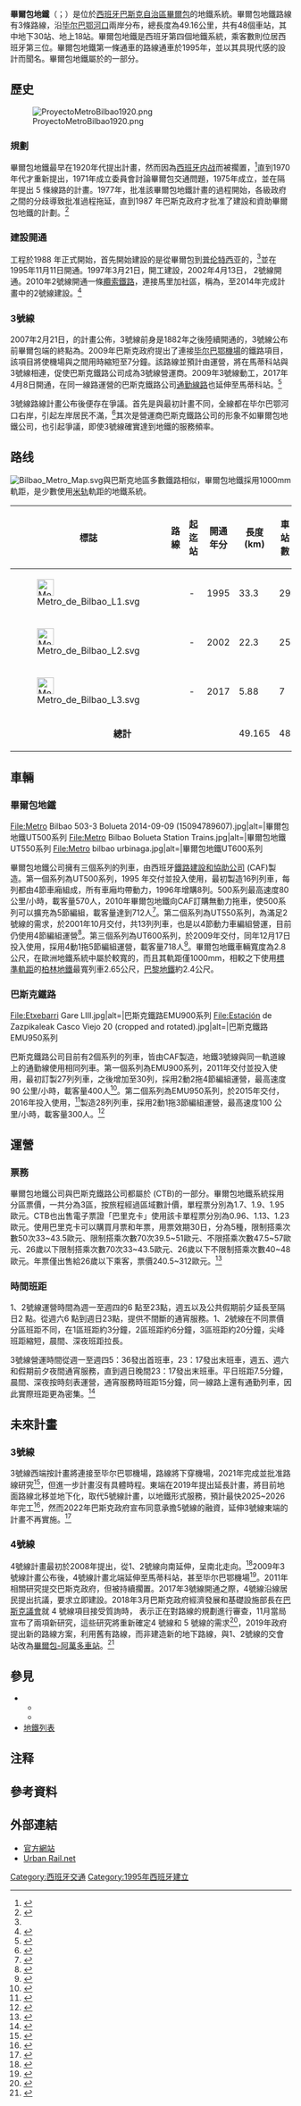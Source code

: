 {{noteTA
| G1 = 單位
| G2 = 鐵路
| G3 = 西班牙地名
| 1 = zh-hans:毕尔巴鄂; zh-hant:畢爾包;
}}
{{Infobox Public transit
|name = 畢爾包地鐵
|logo_size=80px|image =BilbaoMetro 05 2012 2403.jpg 
|image_size=200px|caption2 = 内部
|native_name = ''Metro de Bilbao'' {{es}}<br />''Bilboko metroa''{{eu}}
|logo=Logo Metro Bilbao.svg|owner = 
|locale = {{ESP}} [[巴斯克自治區|巴斯克自治區]] <br/>大[[毕尔巴鄂|毕尔巴鄂]]都市区
|lines = 3
|stations = 48<br />(地下30个，地上18个)
|annual_ridership = 9690 萬 (2019年){{notetag|1、2號線9150萬人次<ref>{{Cite web |title=FIGURES AND JOURNEYS|url=https://www.metrobilbao.eus/en/metro-in-figures/undefined |website=www.metrobilbao.eus |access-date=2022-06-29|language=en|archiveurl=https://web.archive.org/web/20211001172520/https://www.metrobilbao.eus/en/metro-in-figures|archivedate=2021-10-01|deadurl=no}}</ref>，3號線534萬人次。}}
|website = 
|type=[[地鐵|地鐵]]|began_operation = 1995年11月11日
|operator = {{tsl|es|Metro Bilbao (company)|畢爾包地鐵公司}} (CTB)(1、2號線)<br>{{tsl|es|Euskotren Trena|巴斯克鐵路公司}} (3號線)
|vehicles = 
|system_length = {{convert|49.165|km|mi|1|abbr=on}}
|track_gauge = 1000mm ([[米軌|米軌]])
|notrack = 2 (多数) <br />1 ({{tsl|en|Urduliz (Bilbao metro)|乌尔杜利斯站|乌尔杜利斯}}–{{Tsl|en|Plentzia (Bilbao metro)|普倫特西亞站|普倫特西亞}})
|el = 1500 [[伏特|V]] [[架空電纜_(鐵路)|高架電纜]]
|map = [[Image:Metro_Bilbao_Red.svg|200px]]
|map_state = 
}}
'''畢爾包地鐵'''（{{lang-es|Metro de Bilbao}}；{{lang-eu|Bilboko metroa}}）是位於[[西班牙|西班牙]][[巴斯克自治區|巴斯克自治區]][[畢爾包|畢爾包]]的地鐵系統。畢爾包地鐵路線有3條路線，沿[[毕尔巴鄂河口|毕尔巴鄂河口]]兩岸分布，總長度為49.16公里，共有48個車站，其中地下30站、地上18站。畢爾包地鐵是西班牙第四個地鐵系統，乘客數則位居西班牙第三位。畢爾包地鐵第一條通車的路線通車於1995年，並以其具現代感的設計而聞名。畢爾包地鐵屬於{{Tsl|es|Núcleo de cercanías de Bilbao|畢爾包鐵路系統}}的一部分。

== 歷史 ==
[[File:ProyectoMetroBilbao1920.png|left]]

=== 規劃 ===
畢爾包地鐵最早在1920年代提出計畫，然而因為[[西班牙内战|西班牙内战]]而被擱置，<ref>{{Cite web |title=El metro que pudo ser |url=http://www.metrobilbao.net/img/metroberri/Mtberri-.17.pdf |url-status=dead |language=eu |archive-url=https://web.archive.org/web/20100704122516/http://www.metrobilbao.net/img/metroberri/Mtberri-.17.pdf |archive-date=2010-07-04 |access-date=2022-06-29}}</ref>直到1970年代才重新提出，1971年成立委員會討論畢爾包交通問題，1975年{{tsl|es|Consorcio de Transportes de Bizkaia|比斯開運輸聯盟}}成立，並在隔年提出 5 條線路的計畫。1977年，批准該畢爾包地鐵計畫的過程開始，各級政府之間的分歧導致批准過程拖延，直到1987 年巴斯克政府才批准了建設和資助畢爾包地鐵的計劃。<ref name=":0">{{Cite web |title=Historia del proyecto |url=http://www.metrobilbao.net/accesible/cas/metro/historia.html |url-status=dead |language=es |archive-url=https://web.archive.org/web/20090824091503/http://www.metrobilbao.net/accesible/cas/metro/historia.html |archive-date=2009-08-24 |access-date=2022-06-29}}</ref>

=== 建設開通 ===
工程於1988 年正式開始，首先開始建設的是從畢爾包到[[普伦特西亚|普伦特西亚]]的{{tsl|en|Line 1 (Bilbao metro)|1號線 (畢爾包地鐵)|1號線}}，<ref name=":0" />並在1995年11月11日開通。1997年3月21日，{{tsl|en|Line 2 (Bilbao metro)|2號線 (畢爾包地鐵)|2號線}}開工建設，2002年4月13日， 2號線開通。2010年2號線{{Tsl|en|Santurtzi (Bilbao metro)|桑圖爾特西站}}開通一條[[纜索鐵路|纜索鐵路]]，連接馬里加社區，稱為{{Tsl|es|Lanzadera a Mamariga|馬里加列車}}，至2014年完成計畫中的2號線建設。<ref>{{Cite web |title=Trazado en Y |url=http://www.metrobilbao.net/accesible/cas/metro/trazadoy.html |url-status=dead |website=www.metrobilbao.net |language=es |archive-url=https://web.archive.org/web/20091118200329/http://www.metrobilbao.net/accesible/cas/metro/trazadoy.html |archive-date=2009-11-18 |access-date=2022-06-29}}</ref>

=== 3號線 ===
2007年2月21日，{{tsl|en|Line 3 (Bilbao metro)|3號線 (畢爾包地鐵)|3號線}}的計畫公佈，3號線前身是1882年之後陸續開通的{{Tsl|es|Ferrocarriles Vascongados|巴斯克鐵路}}，3號線公布前畢爾包端的終點為{{tsl|en|Estación de Etxebarri (Euskotren Trena)|埃切瓦里站 (巴斯克鐵路)|巴斯克鐵路埃切瓦里站}}。2009年巴斯克政府提出了連接[[毕尔巴鄂机场|毕尔巴鄂機場]]的鐵路項目，該項目將使機場與{{Tsl|en|Matiko (Bilbao metro)|馬蒂科站}}之間用時縮短至7分鐘。該路線並預計由{{tsl|es|Euskotren Trena|巴斯克鐵路公司}}運營，將在馬蒂科站與3號線相連，促使巴斯克鐵路公司成為3號線營運商。2009年3號線動工，2017年4月8日開通，在同一線路運營的巴斯克鐵路公司[[通勤铁路|通勤線路]]也延伸至馬蒂科站。<ref>{{Cite web |date=2017-03-13 |title=La Línea 3 del metro se inaugurará el 8 de abril |url=https://www.elcorreo.com/bizkaia/201703/13/linea-inaugurara-abril-20170313171919.html |url-status=live |website=El Correo |language=es |archive-url=https://web.archive.org/web/20180707062131/https://www.elcorreo.com/bizkaia/201703/13/linea-inaugurara-abril-20170313171919.html |archive-date=2018-07-07 |access-date=2022-06-29}}</ref>

3號線路線計畫公布後便存在爭議。首先是與最初計畫不同，全線都在毕尔巴鄂河口右岸，引起左岸居民不滿，<ref>{{Cite web |date=2007-04-24 |title=Los vecinos piden la Línea 3 hasta Rekalde |url=http://www.adn.es/impresa/bilbao/20070424/NWS-0117-Rekalde-Linea-vecinos-piden.html |url-status=dead |website=www.adn.es |language=es |archive-url=https://web.archive.org/web/20110719235009/http://www.adn.es/impresa/bilbao/20070424/NWS-0117-Rekalde-Linea-vecinos-piden.html |archive-date=2011-07-19}}</ref>其次是營運商巴斯克鐵路公司的形象不如畢爾包地鐵公司，也引起爭議，即使3號線確實達到地鐵的服務頻率。

==路线==
[[File:Bilbao_Metro_Map.svg|center]]與巴斯克地區多數鐵路相似，畢爾包地鐵採用1000mm軌距，是少數使用[[米轨|米轨]]軌距的地鐵系統。
{| class="wikitable" border="1"
!標誌
!路線
!起迄站
!開通年分
!長度<br>(km)
!車站數
!營運商
|- style="text-align:center;"
|[[File:Metro_de_Bilbao_L1.svg|30px]]
|{{tsl|en|Line 1 (Bilbao metro)|1號線 (畢爾包地鐵)|1號線}}
|{{tsl|en|Etxebarri (Bilbao metro)|埃切瓦里站 (畢爾包地鐵)|埃切瓦里站}} - {{Tsl|en|Plentzia (Bilbao metro)|普倫特西亞站}}
|1995
|33.3
|29
| rowspan="2" |{{tsl|es|Metro Bilbao (company)|畢爾包地鐵公司}}
|- style="text-align:center;"
|[[File:Metro_de_Bilbao_L2.svg|30px]]
|{{tsl|en|Line 2 (Bilbao metro)|2號線 (畢爾包地鐵)|2號線}}
|{{Tsl|en|Basauri (Bilbao metro)|巴紹里站}} - {{Tsl|en|Kabiezes (Bilbao metro)|卡別澤斯站}}
|2002
|22.3
|25
|- style="text-align:center;"
|[[File:Metro_de_Bilbao_L3.svg|30px]]
|{{tsl|en|Line 3 (Bilbao metro)|3號線 (畢爾包地鐵)|3號線}}
|{{Tsl|en|Matiko (Bilbao metro)|馬蒂科站}} - {{Tsl|en|Kukullaga (Bilbao metro)|庫庫拉加站}}
|2017
|5.88
|7
|{{tsl|es|Euskotren Trena|巴斯克鐵路公司}}
|- style="text-align:center;" bgcolor="#EEEEEE"
| colspan="4" align="center" |'''總計'''
|49.165{{notetag|name=a}}
|48'''{{notetag|1 號線和 2 號線的{{tsl|en|San Ignazio (Bilbao metro)|聖伊格納齊奧站}}和埃切瓦里站之間的路段，有 10.39 公里、 12 個車站貢線。|name=a}}{{notetag|轉乘、共線站不重複計算。}}'''
|
|}

== 車輛 ==

=== 畢爾包地鐵 ===
<gallery>
File:Metro Bilbao 503-3 Bolueta 2014-09-09 (15094789607).jpg|alt=|畢爾包地鐵UT500系列
File:Metro Bilbao Bolueta Station Trains.jpg|alt=|畢爾包地鐵UT550系列
File:Metro bilbao urbinaga.jpg|alt=|畢爾包地鐵UT600系列
</gallery>畢爾包地鐵公司擁有三個系列的列車，由西班牙[[鐵路建設和協助公司|鐵路建設和協助公司]] (CAF)製造。第一個系列為UT500系列，1995 年交付並投入使用，最初製造16列列車，每列都由4節車廂組成，所有車廂均帶動力，1996年增購8列。500系列最高速度80 公里/小時，載客量570人，2010年畢爾包地鐵向CAF訂購無動力拖車，使500系列可以擴充為5節編組，載客量達到712人<ref>{{Cite web |title=METRO BILBAO S/500 |url=https://www.caf.net/es/soluciones/proyectos/proyecto-detalle.php?p=174 |url-status=live |website=www.caf.net |language=es |archive-url=https://web.archive.org/web/20220630024421/https://www.caf.net/es/soluciones/proyectos/proyecto-detalle.php?p=174 |archive-date=2022-06-30 |access-date=2022-06-30}}</ref>。第二個系列為UT550系列，為滿足2號線的需求，於2001年10月交付，共13列列車，也是以4節動力車編組營運，目前仍使用4節編組運營<ref>{{Cite web |title=METRO BILBAO S/550 |url=https://www.caf.net/es/soluciones/proyectos/proyecto-detalle.php?p=128 |url-status=live |website=www.caf.net |language=es |archive-url=https://web.archive.org/web/20220630025019/https://www.caf.net/es/soluciones/proyectos/proyecto-detalle.php?p=128 |archive-date=2022-06-30 |access-date=2022-06-30}}</ref>。第三個系列為UT600系列，於2009年交付，同年12月17日投入使用，採用4動1拖5節編組運營，載客量718人<ref>{{Cite web |title=METRO BILBAO S/600 |url=https://www.caf.net/es/soluciones/proyectos/proyecto-detalle.php?p=93 |url-status=live |language=es |archive-url=https://web.archive.org/web/20220630030825/https://www.caf.net/es/soluciones/proyectos/proyecto-detalle.php?p=93 |archive-date=2022-06-30 |access-date=2022-06-30}}</ref>。畢爾包地鐵車輛寬度為2.8公尺，在歐洲地鐵系統中屬於較寬的，而且其軌距僅1000mm，相較之下使用[[標準軌|標準軌距]]的[[柏林地鐵|柏林地鐵]]最寬列車2.65公尺，[[巴黎地鐵|巴黎地鐵]]約2.4公尺。

=== 巴斯克鐵路 ===
<gallery>
File:Etxebarri Gare LIII.jpg|alt=|巴斯克鐵路EMU900系列
File:Estación de Zazpikaleak Casco Viejo 20 (cropped and rotated).jpg|alt=|巴斯克鐵路EMU950系列
</gallery>巴斯克鐵路公司目前有2個系列的列車，皆由CAF製造，地鐵3號線與同一軌道線上的通勤線使用相同列車。第一個系列為EMU900系列，2011年交付並投入使用，最初訂製27列列車，之後增加至30列，採用2動2拖4節編組運營，最高速度90 公里/小時，載客量400人<ref>{{Cite web |title=TREN DE CERCANÍAS S/900 EUSKOTREN |url=https://www.caf.net/es/soluciones/proyectos/proyecto-detalle.php?p=269 |url-status=live |website=www.caf.net |language=es |archive-url=https://web.archive.org/web/20220630084548/https://www.caf.net/es/soluciones/proyectos/proyecto-detalle.php?p=269 |archive-date=2022-06-30 |access-date=2022-06-30}}</ref>。第二個系列為EMU950系列，於2015年交付，2016年投入使用，<ref>{{Cite web |title=Así son las nuevas unidades de la serie 950 de Euskotren |url=https://www.vialibre-ffe.com/noticias.asp?not=19836 |url-status=live |website=www.vialibre-ffe.com |language=es |archive-url=https://web.archive.org/web/20211113232912/https://www.vialibre-ffe.com/noticias.asp?not=19836 |archive-date=2021-11-13 |access-date=2022-06-30}}</ref>製造28列列車，採用2動1拖3節編組運營，最高速度100 公里/小時，載客量300人。<ref>{{Cite web |title=TREN DE CERCANÍAS EUSKOTREN S/950 |url=https://www.caf.net/es/soluciones/proyectos/proyecto-detalle.php?p=279 |url-status=live |website=www.caf.net |language=es |archive-url=https://web.archive.org/web/20220629143521/https://www.caf.net/es/soluciones/proyectos/proyecto-detalle.php?p=279 |archive-date=2022-01-29 |access-date=2022-06-29}}</ref>

== 運營 ==

=== 票務 ===
畢爾包地鐵公司與巴斯克鐵路公司都屬於{{Tsl|es|Consorcio de Transportes de Bizkaia|比斯開運輸聯盟}} (CTB)的一部分。畢爾包地鐵系統採用分區票價，一共分為3區，按旅程經過區域數計價，單程票分別為1.7、1.9、1.95歐元。CTB也出售電子票證「巴里克卡」使用該卡單程票分別為0.96、1.13、1.23歐元。使用巴里克卡可以購買月票和年票，用票效期30日，分為5種，限制搭乘次數50次33~43.5歐元、限制搭乘次數70次39.5~51歐元、不限搭乘次數47.5~57歐元、26歲以下限制搭乘次數70次33~43.5歐元、26歲以下不限制搭乘次數40~48歐元。年票僅出售給26歲以下乘客，票價240.5~312歐元。<ref>{{Cite web |title=Bizkaiko garraio partzuergoa - consorcio de transportes de bizkaia |url=https://www.ctb.eus/es/tarifas-metro-bilbao |url-status=live |website=www.ctb.eus |language=es |archive-url=https://web.archive.org/web/20220301225033/https://www.ctb.eus/es/tarifas-metro-bilbao |archive-date=2022-03-01 |access-date=2022-07-01}}</ref>

=== 時間班距 ===
1、2號線運營時間為週一至週四的6 點至23點，週五以及公共假期前夕延長至隔日2 點。從週六6 點到週日23點，提供不間斷的通宵服務。1、2號線在不同票價分區班距不同，在1區班距約3分鐘，2區班距約6分鐘，3區班距約20分鐘，尖峰班距縮短，晨間、深夜班距拉長。

3號線營運時間從週一至週四5：36發出首班車，23：17發出末班車，週五、週六和假期前夕夜間通宵服務，直到週日晚間23：17發出末班車。平日班距7.5分鐘，晨間、深夜按時刻表運營，通宵服務時班距15分鐘，同一線路上還有通勤列車，因此實際班距更為密集。<ref>{{Cite web |title=E3 L3 CARTEL Verano 2022 |url=https://www.euskotren.eus/sites/default/files/horarios/E3_L3_CARTEL_50x70_Verano2022_4.pdf |url-status=live |language=eu |archive-url=https://web.archive.org/web/20220701052013/https://www.euskotren.eus/sites/default/files/horarios/E3_L3_CARTEL_50x70_Verano2022_4.pdf |archive-date=2022-07-01 |access-date=2022-07-01}}</ref>

== 未來計畫 ==

=== 3號線 ===
3號線西端按計畫將連接至毕尔巴鄂機場，路線將下穿機場，2021年完成並批准路線研究<ref>{{Cite web |last=Alonso |first=Alberto G. |date=2021-08-22 |title=El metro dibuja su tramo final para alcanzar el aeropuerto |url=https://www.deia.eus/bizkaia/2021/08/22/metro-dibuja-tramo-final-alcanzar-1939527.html |url-status=live |website=Deia |language=es |archive-url=https://web.archive.org/web/20220701091917/https://www.deia.eus/bizkaia/2021/08/22/metro-dibuja-tramo-final-alcanzar-1939527.html |archive-date=2022-07-01 |access-date=2022-07-01}}</ref>，但進一步計畫沒有具體時程。東端在2019年提出延長計畫，將目前地面路線北移並地下化，取代5號線計畫，以地鐵形式服務，預計最快2025~2026年完工<ref>{{Cite web |date=2019-01-17 |title=Galdakao y su hospital se conectarán al Metro y a Euskotren en 2025 |url=https://www.deia.eus/2019/01/17/bizkaia/galdakao-y-su-hospital-se-conectaran-al-metro-y-a-euskotren-en-2025 |url-status=dead |website=www.deia.eus |language=es |archive-url=https://web.archive.org/web/20190905164146/https://www.deia.eus/2019/01/17/bizkaia/galdakao-y-su-hospital-se-conectaran-al-metro-y-a-euskotren-en-2025 |archive-date=2019-09-05 |access-date=2022-07-01}}</ref>，然而2022年巴斯克政府宣布同意承擔5號線的融資，延伸3號線東端的計畫不再實施。<ref>{{Cite web |last=Fernández |first=J. |date=2022-02-21 |title=Galdakao tendrá metro en 2027 y el hospital en 2029 |url=https://www.deia.eus/bizkaia/2022/02/21/galdakao-tendra-metro-2027-hospital-1733725.html |url-status=live |website=Deia |language=es |archive-url=https://web.archive.org/web/20220701100532/https://www.deia.eus/bizkaia/2022/02/21/galdakao-tendra-metro-2027-hospital-1733725.html |archive-date=2022-07-01 |access-date=2022-07-01}}</ref>

=== 4號線 ===
4號線計畫最初於2008年提出，從1、2號線{{Tsl|en|Moyua (Bilbao metro)|莫尤阿站}}向南延伸，呈南北走向。<ref>{{Cite web |title=Se inician los estudios técnicos para construir las líneas 4 y 5 del metro a Usansolo y Rekalde |url=http://www2.deia.com/es/impresa/2008/01/26/bizkaia/herrialdeak/437008.php |url-status=dead |website=www2.deia.com |language=es |archive-url=https://web.archive.org/web/20110807173521/http://www2.deia.com/es/impresa/2008/01/26/bizkaia/herrialdeak/437008.php |archive-date=2011-08-07 |access-date=2022-07-01}}</ref>2009年3號線計畫公布後，4號線計畫北端延伸至馬蒂科站，甚至毕尔巴鄂機場<ref>{{Cite web |date=2009-12-01 |title=La línea 4 del metro se prolongará hasta Deusto para conectar con el aeropuerto |url=https://www.elmundo.es/elmundo/2009/12/01/paisvasco/1259655776.html |url-status=live |website=www.elmundo.es |language=es |archive-url=https://web.archive.org/web/20211001174614/https://www.elmundo.es/elmundo/2009/12/01/paisvasco/1259655776.html |archive-date=2021-10-01 |access-date=2022-07-01}}</ref>。2011年相關研究提交巴斯克政府，但被持續擱置。2017年3號線開通之際，4號線沿線居民提出抗議，要求立即建設。2018年3月巴斯克政府經濟發展和基礎設施部長在[[巴斯克议会|巴斯克議會]]就 4 號線項目接受質詢時， 表示正在對路線的規劃進行審查，11月當局宣布了兩項新研究，這些研究將重新確定4 號線和 5 號線的需求<ref>{{Cite web |date=2018-11-08 |title=Dos nuevos estudios determinarán si son necesarias las líneas 4 y 5 del metro |url=https://www.deia.eus/2018/11/08/bizkaia/dos-nuevos-estudios-determinaran-si-son-necesarias-las-lineas-4-y-5-del-metro |url-status=dead |website=www.deia.eus |language=es |archive-url=https://web.archive.org/web/20181108184426/https://www.deia.eus/2018/11/08/bizkaia/dos-nuevos-estudios-determinaran-si-son-necesarias-las-lineas-4-y-5-del-metro |archive-date=2011-11-08 |access-date=2022-07-01}}</ref>，2019年政府提出新的路線方案，利用舊有路線，而非建造新的地下路線，與1、2號線的交會站改為[[畢爾包-阿萬多車站|畢爾包-阿萬多車站]]。<ref>{{Cite web |date=2019-01-17 |title=... Y en breve, llegará la conexión ferroviaria a Rekalde |url=https://www.deia.eus/2019/01/17/bizkaia/-y-en-breve-la-conexion-ferroviaria-a-rekalde |url-status=dead |website=www.deia.eus |language=es |archive-url=https://web.archive.org/web/20190119121144/https://www.deia.eus/2019/01/17/bizkaia/-y-en-breve-la-conexion-ferroviaria-a-rekalde |archive-date=2019-01-19 |access-date=2022-07-01}}</ref>

== 參見 ==
* {{Tsl|es|Núcleo de cercanías de Bilbao|畢爾包鐵路系統}}
**{{tsl|es|Renfe Cercanías Bilbao|畢爾包近郊鐵路}}
**{{tsl|es|Tranvía de Bilbao|畢爾包電車}}
* [[地鐵列表|地鐵列表]]

==注释==
{{notefoot}}
== 參考資料 ==
{{reflist|2}}

== 外部連結 ==
{{commons|Metro Bilbao}}
* [http://www.metrobilbao.com 官方網站] {{Wayback|url=http://www.metrobilbao.com/ |date=20120204041035 }}
* [https://web.archive.org/web/20060216210229/http://www.urbanrail.net/eu/bil/bilbao.htm Urban Rail.net]

{{欧盟成员国的地铁系统}}

[[Category:西班牙交通|Category:西班牙交通]]
[[Category:1995年西班牙建立|Category:1995年西班牙建立]]